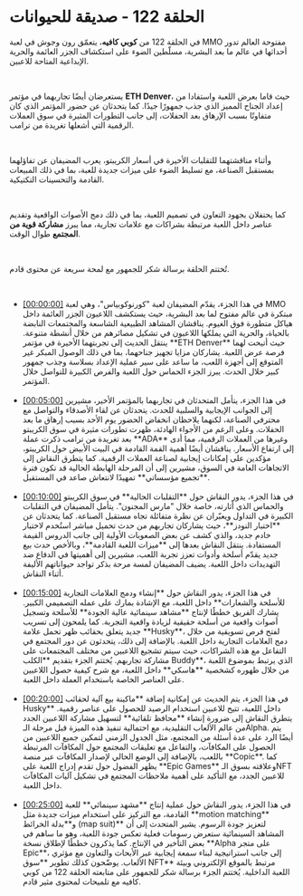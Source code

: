 # الحلقة 122 - صديقة للحيوانات  

في الحلقة 122 من **كوبي كافيه**، يتعمّق رون وجوش في لعبة MMO مفتوحة العالم تدور أحداثها في عالم ما بعد البشرية، مسلّطين الضوء على استكشاف الجزر العائمة والحرية الإبداعية المتاحة للاعبين.  

</br>

يستعرضان أيضًا تجاربهما في مؤتمر **ETH Denver**، حيث قاما بعرض اللعبة واستفادا من إعداد الجناح المميز الذي جذب جمهورًا جيدًا. كما يتحدثان عن حضور المؤتمر الذي كان متفاوتًا بسبب الإرهاق بعد الحفلات، إلى جانب التطورات المثيرة في سوق العملات الرقمية التي أشعلها تغريدة من ترامب.  

</br>

وأثناء مناقشتهما للتقلبات الأخيرة في أسعار الكريبتو، يعرب المضيفان عن تفاؤلهما بمستقبل الصناعة، مع تسليط الضوء على ميزات جديدة للعبة، بما في ذلك المبيعات القادمة والتحسينات التكتيكية.  

</br>

كما يحتفلان بجهود التعاون في تصميم اللعبة، بما في ذلك دمج الأصوات الواقعية وتقديم عناصر داخل اللعبة مرتبطة بشراكات مع علامات تجارية، مما يبرز **مشاركة قوية من المجتمع** طوال الوقت.  

</br>

تُختتم الحلقة برسالة شكر للجمهور مع لمحة سريعة عن محتوى قادم.  

</br>

<ul className="styled-list">
  <li>
    <a href="https://youtube.com/watch?v=MEeXMhJUJ-Y&t=0" class="text-orange-500">[00:00:00]</a>
    في هذا الجزء، يقدّم المضيفان لعبة "كورنوكوبياس"، وهي لعبة MMO مبتكرة في عالم مفتوح لما بعد البشرية، حيث يستكشف اللاعبون الجزر العائمة داخل هياكل متطورة فوق الغيوم. يناقشان المشاهد الطبيعية الشاسعة والمجتمعات النابضة بالحياة، والحرية التي يملكها اللاعبون في تشكيل مصائرهم من خلال أنشطة متنوعة. ينتقل الحديث إلى تجربتهما الأخيرة في مؤتمر **ETH Denver** حيث أتيحت لهما فرصة عرض اللعبة. يشاركان مزايا تجهيز جناحهما، بما في ذلك الوصول المبكر غير المتوقع إلى أجهزة اللعب، ما ساعد على سير عملية الإعداد بسلاسة وجذب جمهور كبير خلال الحدث. يبرز الجزء الحماس حول اللعبة والفرص الكبيرة للتواصل خلال المؤتمر.
  </li>

</br>

  <li>
    <a href="https://youtube.com/watch?v=MEeXMhJUJ-Y&t=300" class="text-orange-500">[00:05:00]</a>
    في هذا الجزء، يتأمل المتحدثان في تجاربهما بالمؤتمر الأخير، مشيرين إلى الجوانب الإيجابية والسلبية للحدث. يتحدثان عن لقاء الأصدقاء والتواصل مع محترفي الصناعة، لكنهما يلاحظان انخفاض الحضور يوم الأحد بسبب إرهاق ما بعد الحفلات. وعلى الرغم من الأجواء الهادئة، ظهرت تطورات مثيرة في سوق الكريبتو بعد تغريدة من ترامب ذكرت عملة **ADA** وغيرها من العملات الرقمية، مما أدى إلى ارتفاع الأسعار. يناقشان أيضًا أهمية القمة القادمة في البيت الأبيض حول الكريبتو، مؤكدين على إمكانات إيجابية لصناعة العملات الرقمية. كما يتطرق النقاش إلى الاتجاهات العامة في السوق، مشيرين إلى أن المرحلة الهابطة الحالية قد تكون فترة **تجميع مؤسساتي** تمهيدًا لانتعاش صاعد في المستقبل.
  </li>

</br>

  <li>
    <a href="https://youtube.com/watch?v=MEeXMhJUJ-Y&t=600" class="text-orange-500">[00:10:00]</a>
    في هذا الجزء، يدور النقاش حول **التقلبات الحالية** في سوق الكريبتو والحماس الذي أثارته، خاصة خلال "مارس المجنون". يتأمل المضيفان في التقلبات الكبيرة في التداول ويعبّران عن نظرة متفائلة تجاه مستقبل الصناعة. كما يتحدثان عن **اختبار النودز**، حيث يشاركان تجاربهم من حدث تحميل مباشر استُخدم لاختبار خادم جديد، والذي كشف عن بعض الصعوبات الأولية إلى جانب الدروس القيمة المستفادة. ينتقل النقاش بعدها إلى **ميزات اللعبة القادمة**، وبالأخص حدث بيع جديد يقدّم أسلحة وأدوات تعزز تجربة اللعب، مشيرين إلى أهميتها في الدفاع ضد التهديدات داخل اللعبة. يضيف المضيفان لمسة مرحة بذكر تواجد حيواناتهم الأليفة أثناء النقاش.
  </li>

</br>

  <li>
    <a href="https://youtube.com/watch?v=MEeXMhJUJ-Y&t=900" class="text-orange-500">[00:15:00]</a>
    في هذا الجزء، يدور النقاش حول **إنشاء ودمج العلامات التجارية للأسلحة والشعارات** داخل اللعبة، مع الإشادة بمارك على عمله التصميمي الكبير. يشارك الفريق خططًا لإنتاج **مشاهد سينمائية عالية الجودة** للأسلحة وتسجيل أصوات واقعية من أسلحة حقيقية لزيادة واقعية التجربة. كما يلمحون إلى تسريب جديد يتعلق بحقائب ظهر تحمل علامة **Husky**، لفتح فرص تسويقية من خلال دمج العلامات التجارية داخل اللعبة. بالإضافة إلى ذلك، يتحدثون عن دور المجتمع في التفاعل مع هذه الشراكات، حيث سيتم تشجيع اللاعبين من مختلف المجتمعات على مشاركة تجاربهم. يُختتم الجزء بتقديم **الكلب Buddy**، الذي يرتبط بموضوع اللعبة من خلال ظهوره كشخصية **هاسكي** داخل اللعبة، مع شرح كيفية حصول اللاعبين على العناصر الخاصة باستخدام العملة داخل اللعبة.
  </li>

</br>

  <li>
    <a href="https://youtube.com/watch?v=MEeXMhJUJ-Y&t=1200" class="text-orange-500">[00:20:00]</a>
    في هذا الجزء، يتم الحديث عن إمكانية إضافة **ماكينة بيع آلية لحقائب Husky** داخل اللعبة، تتيح للاعبين استخدام الرصيد للحصول على عناصر رقمية. يتطرق النقاش إلى ضرورة إنشاء **محافظ تلقائية** لتسهيل مشاركة اللاعبين الجدد من عالم الألعاب التقليدية، مع احتمالية تنفيذ هذه الميزة قبل مرحلة الـAlpha. يتم أيضًا الرد على عدة أسئلة من المجتمع، مثل الجدول الزمني لتمكين جميع اللاعبين من الحصول على المكافآت، والتفاعل مع تعليقات المجتمع حول المكافآت المرتبطة باللعب، بالإضافة إلى الوضع الحالي لإصدار المكافآت عبر منصة **Copic**. كما يظهر الفضول حول تقدم إدراج اللعبة على **Epic Games** وعلاقته بسوق الـNFT للاعبين الجدد، مع التأكيد على أهمية ملاحظات المجتمع في تشكيل آليات المكافآت داخل اللعبة.
  </li>

</br>

  <li>
    <a href="https://youtube.com/watch?v=MEeXMhJUJ-Y&t=1500" class="text-orange-500">[00:25:00]</a>
    في هذا الجزء، يدور النقاش حول عملية إنتاج **مشهد سينمائي** للعبة القادمة، مع التركيز على استخدام ميزات جديدة مثل **motion matching** و**بدلة الخرائط (map suit)** لتعزيز جودة الرسوم. يشير المتحدث إلى أن المشاهد السينمائية ستعرض رسومات فعلية تعكس جودة اللعبة، وهو ما ساهم في بعض التأخير في الإنتاج. كما يذكرون خططًا لإطلاق نسخة **Alpha على متجر Epic**، إلى جانب استراتيجية لبناء سمعة إيجابية عبر الأبحاث والتعاون مع مؤثري الألعاب. يوضّحون كذلك تطوير **سوق NFT** مرتبط بالموقع الإلكتروني وبيئة اللعبة الداخلية. يُختتم الجزء برسالة شكر للجمهور على متابعته الحلقة 122 من كوبي كافيه مع تلميحات لمحتوى مثير قادم.
  </li>
</ul>
